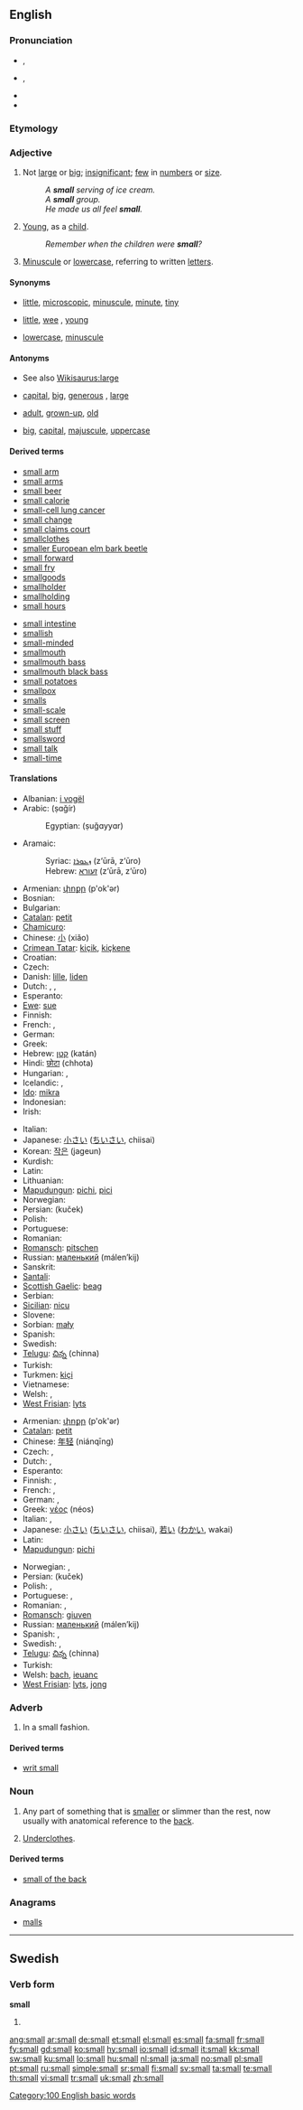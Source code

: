 {{wikipedia|dab=small}}
{{also|smäll}}
==English==

{{rank|country|course|side|222|small|cannot|father|nor}}

===Pronunciation===
* {{a|British}} {{IPA|/smɔːl/}}, {{SAMPA|/smO:l/}}
* {{a|US}} {{IPA|/smɔl/}}, {{SAMPA|/smOl/}}
* {{audio|en-us-small.ogg|Audio (US)}}
* {{rhymes|ɔːl}}

===Etymology===
{{etyl|ang|en}} {{term|smæl||lang=ang}}

===Adjective===
{{en-adj|er}}

# Not [[large]] or [[big]]; [[insignificant]]; [[few]] in [[numbers]] or [[size]].
#: ''A '''small''' serving of ice cream.''
#: ''A '''small''' group.''
#: ''He made us all feel '''small'''.''
# {{figurative}} [[young|Young]], as a [[child]].
#: ''Remember when the children were '''small'''?''
# {{context|writing|incomparable}} [[minuscule|Minuscule]] or [[lowercase]], referring to written [[letter]]s.

====Synonyms====
{{ws_refer|tiny}}
* {{sense|not large or big}} [[little]], [[microscopic]], [[minuscule]], [[minute]], [[tiny]]
* {{sense|young, as a child}} [[little]], [[wee]] {{qualifier|Scottish}}, [[young]]
* {{sense|of written letters}} [[lowercase]], [[minuscule]]

====Antonyms====
* See also [[Wikisaurus:large]]
* {{sense|not large or big}} [[capital]], [[big]], [[generous]] {{qualifier|said of an amount of something given}}, [[large]]
* {{sense|young, as a child}} [[adult]], [[grown-up]], [[old]]
* {{sense|of written letters}} [[big]], [[capital]], [[majuscule]], [[uppercase]]

====Derived terms====
{{rel-top|terms derived from small}}
* [[small arm]]
* [[small arms]]
* [[small beer]]
* [[small calorie]]
* [[small-cell lung cancer]]
* [[small change]]
* [[small claims court]]
* [[smallclothes]]
* [[smaller European elm bark beetle]]
* [[small forward]]
* [[small fry]]
* [[smallgoods]]
* [[smallholder]]
* [[smallholding]]
* [[small hours]]
{{rel-mid}}
* [[small intestine]]
* [[smallish]]
* [[small-minded]]
* [[smallmouth]]
* [[smallmouth bass]]
* [[smallmouth black bass]]
* [[small potatoes]]
* [[smallpox]]
* [[smalls]]
* [[small-scale]]
* [[small screen]]
* [[small stuff]]
* [[smallsword]]
* [[small talk]]
* [[small-time]]
<!--"small" is an adverb here: * [[writ small]]-->
{{rel-bottom}}

====Translations====
{{trans-top|not large}}
* Albanian: [[i vogël]]
* Arabic: {{Arab|[[صغير]]}} (ṣɑğír)
*: Egyptian: {{Arab|[[صغير]]}} (ṣuğɑyyɑr)
* Aramaic:
*: Syriac: [[ܙܥܘܪܐ]] (z‘ūrā, z‘ūro)
*: Hebrew: [[זעורא]] (z‘ūrā, z‘ūro)
* Armenian: [[փոքր]] (p'ok'ər)
* Bosnian: {{t-|bs|mal}}
* Bulgarian: {{t+|bg|малък|sc=Cyrl}}
* [[Catalan]]: [[petit]]
* [[Chamicuro]]: {{tø|ccc|na'yejchoma}}
* Chinese: [[小]] (xiǎo)
* [[Crimean Tatar]]: [[kiçik]], [[kiçkene]]
* Croatian: {{t-|hr|mal}}
* Czech: {{t+|cs|malý|m}}
* Danish: [[lille]], [[liden]]
* Dutch: {{t+|nl|klein}}, {{t+|nl|nietig}}, {{t-|nl|minuscuul}}
* Esperanto: {{t-|eo|malgranda|xs=Esperanto}}
* [[Ewe]]: [[sue]]
* Finnish: {{t+|fi|pieni}}
* French: {{t+|fr|petit}}, {{t+|fr|minuscule}}
* German: {{t+|de|klein}}
* Greek: {{t+|el|μικρός|tr=mikrós|sc=Grek}}
* Hebrew: [[קטן]] (katán)
* Hindi: [[छोटा]] (chhota)
* Hungarian: {{t+|hu|kicsi}}, {{t+|hu|kis}}
* Icelandic: {{t+|is|smár}}, {{t+|is|lítill}}
* [[Ido]]: [[mikra]]
* Indonesian: {{t+|id|kecil|xs=Indonesian}}
* Irish: {{t-|ga|beag|xs=Irish}}
{{trans-mid}}
* Italian: {{t+|it|piccolo}}
* Japanese: [[小さい]] ([[ちいさい]], chiisai)
* Korean: [[작은]] (jageun)
* Kurdish: {{ku-Arab|[[بچووک]]}}
* Latin: {{t+|la|parvus}}
* Lithuanian: {{t+|lt|mažas|xs=Lithuanian}}
* [[Mapudungun]]: [[pichi]], [[pici]]
* Norwegian: {{t+|no|liten}}
* Persian: {{fa-Arab|[[کوچک]]}} (kuček)
* Polish: {{t+|pl|mały|m}}
* Portuguese: {{t+|pt|pequeno}}
* Romanian: {{t+|ro|mic}}
* [[Romansch]]: [[pitschen]]
* Russian: [[маленький]] (málen’kij)
* Sanskrit: {{t-|sa|अल्प|tr=álpa|sc=Deva|xs=Sanskrit}}
* [[Santali]]: {{tø|sat|ᱯᱤᱞᱪᱩ|tr=pilcu|sc=Olck}}
* [[Scottish Gaelic]]: [[beag]]
* Serbian: {{t-|sr|mal}}
* [[Sicilian]]: [[nicu]]
* Slovene: {{t+|sl|majhen}}
* Sorbian: [[mały]]
* Spanish: {{t+|es|pequeño}}
* Swedish: {{t+|sv|liten}}
* [[Telugu]]: [[చిన్న]] (chinna)
* Turkish: {{t+|tr|küçük}}
* Turkmen: [[kiçi]]
* Vietnamese: {{t+|vi|tiểu|xs=Vietnamese}}
* Welsh: {{t-|cy|bach|xs=Welsh}}, {{t-|cy|bychan|xs=Welsh}}
* [[West Frisian]]: [[lyts]]
{{trans-bottom}}

{{trans-top|young}}
* Armenian: [[փոքր]] (p'ok'ər)
* [[Catalan]]: [[petit]]
* Chinese: [[年轻]] (niánqīng)
* Czech: {{t+|cs|malý|m}}, {{t+|cs|mladý|m}}
* Dutch: {{t+|nl|klein}}, {{t+|nl|jong}}
* Esperanto: {{t-|eo|juna|xs=Esperanto}}
* Finnish: {{t+|fi|pieni}}, {{t+|fi|nuori}}
* French: {{t+|fr|petit}}, {{t+|fr|jeune}}
* German: {{t+|de|klein}}, {{t+|de|jung}}
* Greek: [[νέος]] (néos) {{m}}
* Italian: {{t+|it|piccolo}}, {{t+|it|giovane}}
* Japanese: [[小さい]] ([[ちいさい]], chiisai), [[若い]] ([[わかい]], wakai)
* Latin: {{t+|la|iuvenis}}
* [[Mapudungun]]: [[pichi]]
{{trans-mid}}
* Norwegian: {{t+|no|liten}}, {{t+|no|ung}}
* Persian: {{fa-Arab|[[کوچِک]]}} (kuček)
* Polish: {{t+|pl|mały}}, {{t+|pl|młody}}
* Portuguese: {{t+|pt|pequeno}}, {{t+|pt|jovem}}
* Romanian: {{t+|ro|mic}},  {{t|ro|tânăr}}
* [[Romansch]]: [[giuven]]
* Russian: [[маленький]] (málen’kij)
* Spanish: {{t+|es|pequeño}}, {{t+|es|joven}}
* Swedish: {{t+|sv|liten}}, {{t+|sv|ung}}
* [[Telugu]]: [[చిన్న]] (chinna)
* Turkish: {{t+|tr|küçük}}
* Welsh: [[bach]], [[ieuanc]]
* [[West Frisian]]: [[lyts]], [[jong]]
{{trans-bottom}}

===Adverb===
{{en-adv|er}}

# In a small fashion.

====Derived terms====
* [[writ small]]

===Noun===
{{en-noun}}

# Any part of something that is [[smaller]] or slimmer than the rest, now usually with anatomical reference to the [[back]].
# {{UK|in plural}} [[underclothes|Underclothes]].

====Derived terms====
* [[small of the back]]

===Anagrams===
* [[malls]]

[[Category:100 English basic words]]

----

==Swedish==

===Verb form===
'''small'''

# {{sv-verb-form-past|smälla}}

[[ang:small]]
[[ar:small]]
[[de:small]]
[[et:small]]
[[el:small]]
[[es:small]]
[[fa:small]]
[[fr:small]]
[[fy:small]]
[[gd:small]]
[[ko:small]]
[[hy:small]]
[[io:small]]
[[id:small]]
[[it:small]]
[[kk:small]]
[[sw:small]]
[[ku:small]]
[[lo:small]]
[[hu:small]]
[[nl:small]]
[[ja:small]]
[[no:small]]
[[pl:small]]
[[pt:small]]
[[ru:small]]
[[simple:small]]
[[sr:small]]
[[fi:small]]
[[sv:small]]
[[ta:small]]
[[te:small]]
[[th:small]]
[[vi:small]]
[[tr:small]]
[[uk:small]]
[[zh:small]]